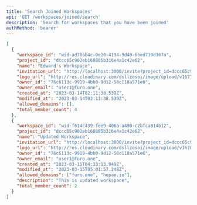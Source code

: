 ```yaml
---
title: 'Search Joined Workspaces'
api: 'GET /workspaces/joined/search'
description: 'Search for workspaces that you have been joined'
authMethod: 'bearer'
---
```


<ResponseExample>

```json Response
[
  {
    "workspace_id": "wid-ad70ab4c-0e20-4194-9d40-6bed719d367a",
    "project_id": "dccc65c902eb168805b316e4a1c42e62",
    "name": "Edward's Workspace",
    "invitation_url": "http://localhost:3000/invite?project_id=dccc65c902eb168805b316e4a1c42e62&workspace_id=wid-ad70ab4c-0e20-4194-9d40-6bed719d367a",
    "logo_url": "http://res.cloudinary.com/dsllzosoi/image/upload/v1677472329/yagayqz3u4zdsiqspsk3.png",
    "owner_id": "76c6113c-9919-4bb0-9d12-58c118a571e6",
    "owner_email": "user1@furo.one",
    "created_at": "2023-03-14T02:11:38.539Z",
    "modified_at": "2023-03-14T02:11:38.539Z",
    "allowed_domains": [],
    "total_member_count": 4
  },
  {
    "workspace_id": "wid-f614c439-fee9-406a-a490-c2bfca814b12",
    "project_id": "dccc65c902eb168805b316e4a1c42e62",
    "name": "Updated Workspace",
    "invitation_url": "http://localhost:3000/invite?project_id=dccc65c902eb168805b316e4a1c42e62&workspace_id=wid-f614c439-fee9-406a-a490-c2bfca814b12",
    "logo_url": "http://res.cloudinary.com/dsllzosoi/image/upload/v1678698294/qbisqeixn82z1hngmo2e.webp",
    "owner_id": "76c6113c-9919-4bb0-9d12-58c118a571e6",
    "owner_email": "user1@furo.one",
    "created_at": "2023-03-15T04:33:13.949Z",
    "modified_at": "2023-03-15T05:01:57.248Z",
    "allowed_domains": ["furo.one", "hopae.io"],
    "description": "This is updated workspace",
    "total_member_count": 2
  }
]
```

</ResponseExample>
